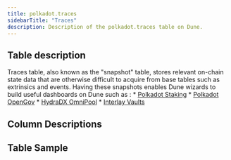 ```yaml
---
title: polkadot.traces
sidebarTitle: "Traces"
description: Description of the polkadot.traces table on Dune.
---
```


## Table description

Traces table, also known as the "snapshot" table, stores relevant on-chain state data that are otherwise difficult to acquire from base tables such as extrinsics and events. Having these snapshots enables Dune wizards to build useful dashboards on Dune
such as :
    * [Polkadot Staking](https://dune.com/substrate/polkadot-staking)
    * [Polkadot OpenGov](https://dune.com/substrate/polkadot-gov)
    * [HydraDX OmniPool](https://dune.com/substrate/hydradx)
    * [Interlay Vaults](https://dune.com/substrate/interlay)


## Column Descriptions


<ColumnDescriptions tableSchema="polkadot" tableName="traces" />

## Table Sample


<TableSample tableSchema="polkadot" tableName="traces" />

<TableSample tableSchema="kusama" tableName="traces" />

<TableSample tableSchema="assethub" tableName="traces" />

<TableSample tableSchema="interlay" tableName="traces" />

<TableSample tableSchema="hydradx" tableName="traces" />
